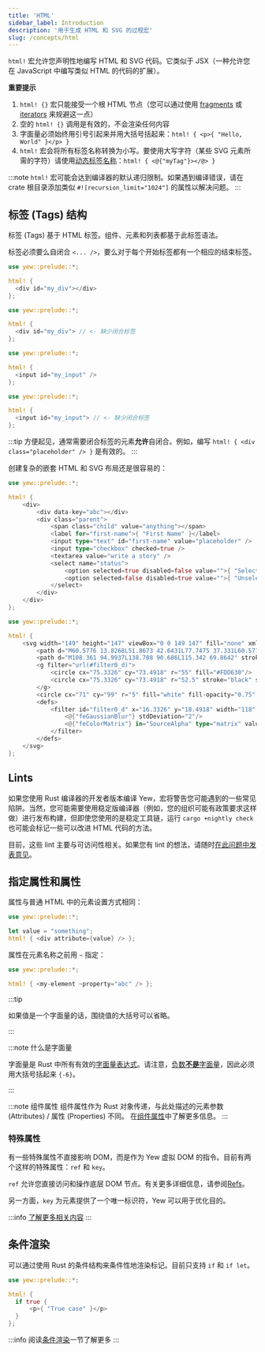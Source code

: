 ```yaml
---
title: 'HTML'
sidebar_label: Introduction
description: '用于生成 HTML 和 SVG 的过程宏'
slug: /concepts/html
---
```



`html!` 宏允许您声明性地编写 HTML 和 SVG 代码。它类似于 JSX（一种允许您在 JavaScript 中编写类似 HTML 的代码的扩展）。

**重要提示**

1. `html! {}` 宏只能接受一个根 HTML 节点（您可以通过使用 [fragments](./fragments.mdx) 或 [iterators](./../html/lists.mdx) 来规避这一点）
2. 空的 `html! {}` 调用是有效的，不会渲染任何内容
3. 字面量必须始终用引号引起来并用大括号括起来：`html! { <p>{ "Hello, World" }</p> }`
4. `html!` 宏会将所有标签名称转换为小写。要使用大写字符（某些 SVG 元素所需的字符）请使用[动态标签名称](concepts/html/elements.mdx#dynamic-tag-names)：`html! { <@{"myTag"}></@> }`

:::note
`html!` 宏可能会达到编译器的默认递归限制。如果遇到编译错误，请在 crate 根目录添加类似 `#![recursion_limit="1024"]` 的属性以解决问题。
:::

## 标签 (Tags) 结构

标签 (Tags) 基于 HTML 标签。组件、元素和列表都基于此标签语法。

标签必须要么自闭合 `<... />`，要么对于每个开始标签都有一个相应的结束标签。

<Tabs>
  <TabItem value="Open - Close" label="Open - Close" default>

```rust
use yew::prelude::*;

html! {
  <div id="my_div"></div>
};
```

  </TabItem>
  <TabItem value="Invalid" label="Invalid">

```rust ,compile_fail
use yew::prelude::*;

html! {
  <div id="my_div"> // <- 缺少闭合标签
};
```

  </TabItem>
</Tabs>

<Tabs>
  <TabItem value="Self-closing" label="Self-closing">

```rust
use yew::prelude::*;

html! {
  <input id="my_input" />
};
```

  </TabItem>
  <TabItem value="Invalid" label="Invalid">

```rust ,compile_fail
use yew::prelude::*;

html! {
  <input id="my_input"> // <- 缺少闭合标签
};
```

  </TabItem>
</Tabs>

:::tip
方便起见，通常需要闭合标签的元素**允许**自闭合。例如，编写 `html! { <div class="placeholder" /> }` 是有效的。
:::

创建复杂的嵌套 HTML 和 SVG 布局还是很容易的：

<Tabs>
  <TabItem value="HTML" label="HTML">

```rust
use yew::prelude::*;

html! {
    <div>
        <div data-key="abc"></div>
        <div class="parent">
            <span class="child" value="anything"></span>
            <label for="first-name">{ "First Name" }</label>
            <input type="text" id="first-name" value="placeholder" />
            <input type="checkbox" checked=true />
            <textarea value="write a story" />
            <select name="status">
                <option selected=true disabled=false value="">{ "Selected" }</option>
                <option selected=false disabled=true value="">{ "Unselected" }</option>
            </select>
        </div>
    </div>
};
```

  </TabItem>
  <TabItem value="SVG" label="SVG">

```rust
use yew::prelude::*;

html! {
    <svg width="149" height="147" viewBox="0 0 149 147" fill="none" xmlns="http://www.w3.org/2000/svg">
        <path d="M60.5776 13.8268L51.8673 42.6431L77.7475 37.331L60.5776 13.8268Z" fill="#DEB819"/>
        <path d="M108.361 94.9937L138.708 90.686L115.342 69.8642" stroke="black" stroke-width="4" stroke-linecap="round" stroke-linejoin="round"/>
        <g filter="url(#filter0_d)">
            <circle cx="75.3326" cy="73.4918" r="55" fill="#FDD630"/>
            <circle cx="75.3326" cy="73.4918" r="52.5" stroke="black" stroke-width="5"/>
        </g>
        <circle cx="71" cy="99" r="5" fill="white" fill-opacity="0.75" stroke="black" stroke-width="3"/>
        <defs>
            <filter id="filter0_d" x="16.3326" y="18.4918" width="118" height="118" filterUnits="userSpaceOnUse" color-interpolation-filters="sRGB">
                <@{"feGaussianBlur"} stdDeviation="2"/>
                <@{"feColorMatrix"} in="SourceAlpha" type="matrix" values="0 0 0 0 0 0 0 0 0 0 0 0 0 0 0 0 0 0 127 0"/>
            </filter>
        </defs>
    </svg>
};
```

  </TabItem>
</Tabs>

## Lints

如果您使用 Rust 编译器的开发者版本编译 Yew，宏将警告您可能遇到的一些常见陷阱。当然，您可能需要使用稳定版编译器（例如，您的组织可能有政策要求这样做）进行发布构建，但即使您使用的是稳定工具链，运行 `cargo +nightly check` 也可能会标记一些可以改进 HTML 代码的方法。

目前，这些 lint 主要与可访问性相关。如果您有 lint 的想法，请随时[在此问题中发表意见](https://github.com/yewstack/yew/issues/1334)。

## 指定属性和属性

属性与普通 HTML 中的元素设置方式相同：

```rust
use yew::prelude::*;

let value = "something";
html! { <div attribute={value} /> };
```

属性在元素名称之前用 `~` 指定：

```rust
use yew::prelude::*;

html! { <my-element ~property="abc" /> };
```

:::tip

如果值是一个字面量的话，围绕值的大括号可以省略。

:::

:::note 什么是字面量

字面量是 Rust 中所有有效的[字面量表达式](https://doc.rust-lang.org/reference/expressions/literal-expr.html)。请注意，[负数**不是**字面量](https://users.rust-lang.org/t/why-are-negative-value-literals-expressions/43333)，因此必须用大括号括起来 `{-6}`。

:::

:::note 组件属性
组件属性作为 Rust 对象传递，与此处描述的元素参数 (Attributes) / 属性 (Properties) 不同。
在[组件属性](../function-components/properties.mdx)中了解更多信息。
:::

### 特殊属性

有一些特殊属性不直接影响 DOM，而是作为 Yew 虚拟 DOM 的指令。目前有两个这样的特殊属性：`ref` 和 `key`。

`ref` 允许您直接访问和操作底层 DOM 节点。有关更多详细信息，请参阅[Refs](../function-components/node-refs.mdx)。

另一方面，`key` 为元素提供了一个唯一标识符，Yew 可以用于优化目的。

:::info
[了解更多相关内容](./html/lists)
:::

## 条件渲染


可以通过使用 Rust 的条件结构来条件性地渲染标记。目前只支持 `if` 和 `if let`。

```rust
use yew::prelude::*;

html! {
  if true {
      <p>{ "True case" }</p>
  }
};
```

:::info
阅读[条件渲染](./conditional-rendering.mdx)一节了解更多
:::
